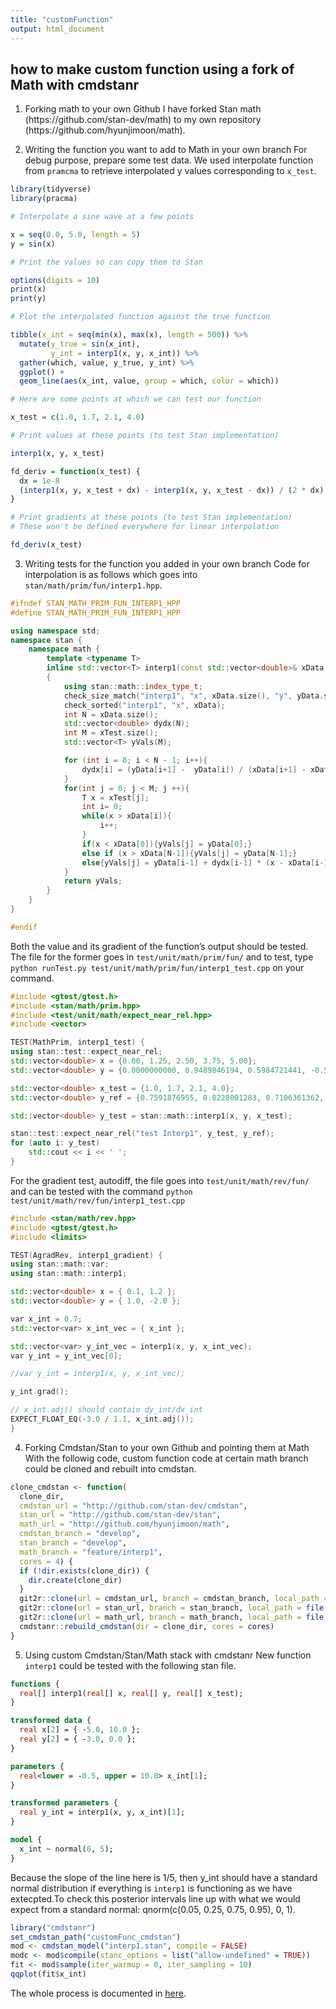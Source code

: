 ```yaml
---
title: "customFunction"
output: html_document
---
```

## how to make custom function using a fork of Math with cmdstanr

1. Forking math to your own Github
I have forked Stan math (https://github.com/stan-dev/math) to my own repository (https://github.com/hyunjimoon/math).

2. Writing the function you want to add to Math in your own branch
For debug purpose, prepare some test data. We used interpolate function from `pramcma` to retrieve interpolated y values corresponding to `x_test`.

```r
library(tidyverse)
library(pracma)

# Interpolate a sine wave at a few points

x = seq(0.0, 5.0, length = 5)
y = sin(x)

# Print the values so can copy them to Stan

options(digits = 10)
print(x)
print(y)

# Plot the interpolated function against the true function

tibble(x_int = seq(min(x), max(x), length = 500)) %>%
  mutate(y_true = sin(x_int),
         y_int = interp1(x, y, x_int)) %>%
  gather(which, value, y_true, y_int) %>%
  ggplot() +
  geom_line(aes(x_int, value, group = which, color = which))

# Here are some points at which we can test our function

x_test = c(1.0, 1.7, 2.1, 4.0)

# Print values at these points (to test Stan implementation)

interp1(x, y, x_test)

fd_deriv = function(x_test) {
  dx = 1e-8
  (interp1(x, y, x_test + dx) - interp1(x, y, x_test - dx)) / (2 * dx)
}

# Print gradients at these points (to test Stan implementation)
# These won't be defined everywhere for linear interpolation

fd_deriv(x_test)
```

3. Writing tests for the function you added in your own branch
Code for interpolation is as follows which goes into `stan/math/prim/fun/interp1.hpp`.
```c++
#ifndef STAN_MATH_PRIM_FUN_INTERP1_HPP
#define STAN_MATH_PRIM_FUN_INTERP1_HPP

using namespace std;
namespace stan {
    namespace math {
        template <typename T>
        inline std::vector<T> interp1(const std::vector<double>& xData, const std::vector<double>& yData, const std::vector<T>& xTest, std::ostream* pstream__)
        {
            using stan::math::index_type_t;
            check_size_match("interp1", "x", xData.size(), "y", yData.size());
            check_sorted("interp1", "x", xData);
            int N = xData.size();
            std::vector<double> dydx(N);
            int M = xTest.size();
            std::vector<T> yVals(M);

            for (int i = 0; i < N - 1; i++){
                dydx[i] = (yData[i+1] -  yData[i]) / (xData[i+1] - xData[i]);
            }
            for(int j = 0; j < M; j ++){
                T x = xTest[j];
                int i= 0;
                while(x > xData[i]){
                    i++;
                }
                if(x < xData[0]){yVals[j] = yData[0];}
                else if (x > xData[N-1]){yVals[j] = yData[N-1];}
                else{yVals[j] = yData[i-1] + dydx[i-1] * (x - xData[i-1]);}
            }
            return yVals;
        }
    }
}

#endif

```

Both the value and its gradient of the function's output should be tested. The file for the former goes in `test/unit/math/prim/fun/` and to test, type `python runTest.py test/unit/math/prim/fun/interp1_test.cpp` on your command.
```c++
#include <gtest/gtest.h>
#include <stan/math/prim.hpp>
#include <test/unit/math/expect_near_rel.hpp>
#include <vector>

TEST(MathPrim, interp1_test) {
using stan::test::expect_near_rel;
std::vector<double> x = {0.00, 1.25, 2.50, 3.75, 5.00};
std::vector<double> y = {0.0000000000, 0.9489846194, 0.5984721441, -0.5715613187, -0.9589242747};

std::vector<double> x_test = {1.0, 1.7, 2.1, 4.0};
std::vector<double> y_ref = {0.7591876955, 0.8228001283, 0.7106361362, -0.6490339099}; // Reference values from R

std::vector<double> y_test = stan::math::interp1(x, y, x_test);

stan::test::expect_near_rel("test Interp1", y_test, y_ref);
for (auto i: y_test)
    std::cout << i << ' ';
}
```

For the gradient test, autodiff, the file goes into `test/unit/math/rev/fun/` and can be tested with the command `python test/unit/math/rev/fun/interp1_test.cpp`
```c++
#include <stan/math/rev.hpp>
#include <gtest/gtest.h>
#include <limits>

TEST(AgradRev, interp1_gradient) {
using stan::math::var;
using stan::math::interp1;

std::vector<double> x = { 0.1, 1.2 };
std::vector<double> y = { 1.0, -2.0 };

var x_int = 0.7;
std::vector<var> x_int_vec = { x_int };

std::vector<var> y_int_vec = interp1(x, y, x_int_vec);
var y_int = y_int_vec[0];

//var y_int = interp1(x, y, x_int_vec);

y_int.grad();

// x_int.adj() should contain dy_int/dx_int
EXPECT_FLOAT_EQ(-3.0 / 1.1, x_int.adj());
}
```

4. Forking Cmdstan/Stan to your own Github and pointing them at Math
With the followig code, custom function code at certain math branch could be cloned and rebuilt into cmdstan. 
```r
clone_cmdstan <- function(
  clone_dir,
  cmdstan_url = "http://github.com/stan-dev/cmdstan",
  stan_url = "http://github.com/stan-dev/stan",
  math_url = "http://github.com/hyunjimoon/math",
  cmdstan_branch = "develop",
  stan_branch = "develop",
  math_branch = "feature/interp1",
  cores = 4) {
  if (!dir.exists(clone_dir)) {
    dir.create(clone_dir)  
  }
  git2r::clone(url = cmdstan_url, branch = cmdstan_branch, local_path = file.path(clone_dir))
  git2r::clone(url = stan_url, branch = stan_branch, local_path = file.path(clone_dir, "stan"))
  git2r::clone(url = math_url, branch = math_branch, local_path = file.path(clone_dir, "stan", "lib", "stan_math"))
  cmdstanr::rebuild_cmdstan(dir = clone_dir, cores = cores)
}

```

5. Using custom Cmdstan/Stan/Math stack with cmdstanr
New function `interp1` could be tested with the following stan file.
```stan
functions {
  real[] interp1(real[] x, real[] y, real[] x_test);
}

transformed data {
  real x[2] = { -5.0, 10.0 };
  real y[2] = { -3.0, 0.0 };
}

parameters {
  real<lower = -0.5, upper = 10.0> x_int[1];
}

transformed parameters {
  real y_int = interp1(x, y, x_int)[1];
}

model {
  x_int ~ normal(0, 5);
}
```

Because the slope of the line here is 1/5, then y_int should have a standard normal distribution if everything is `interp1` is functioning as we have extecpted.To check this posterior intervals line up with what we would expect from a standard normal: qnorm(c(0.05, 0.25, 0.75, 0.95), 0, 1).

```r
library("cmdstanr")
set_cmdstan_path("customFunc_cmdstan")
mod <- cmdstan_model("interp1.stan", compile = FALSE)
modc <- mod$compile(stanc_options = list("allow-undefined" = TRUE))
fit <- mod$sample(iter_warmup = 0, iter_sampling = 10)
qqplot(fit$x_int)
```


The whole process is documented in [here](https://github.com/hyunjimoon/math/pull/1).